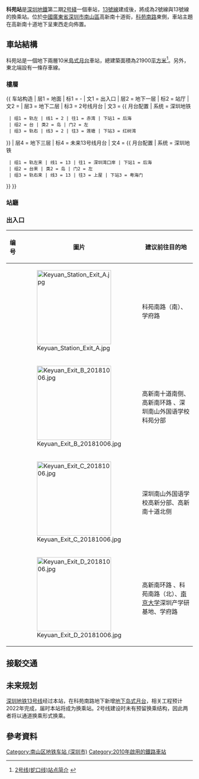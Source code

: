 {{noteTA
|G1=Transport
}}
{{Infobox station
|name=科苑
|eng_name=Keyuan
|livery=white
|namecolour=black
|linecolour={{深圳地铁色彩|2}}
|linecolour2={{深圳地铁色彩|13}}
|image=Keyuan Station Platform.jpg
|address={{CHN}}[[廣東省|廣東省]][[深圳市|深圳市]][[南山區_(深圳市)|南山區]]高新南十道街
|coordinates={{coord|22|31|37|N|113|56|48|E|display=it|type:railwaystation}}
|map=
|colour={{colorbox|white}} 白色
|line={{深圳地鐵|2|sl}}<br/>{{深圳地鐵|13|sl}}（未来发展）
|hours=
|opened={{深圳地鐵|2|s}}：2010年12月28日<!-- <br/>{{深圳地鐵|13|s}}： -->
|services= {{Adjacent stations|system=Shenzhen Metro |line1=2|left1=後海|right1=紅樹灣}}
|structure=地下車站
|platformtype=1個[[島式月台|島式月台]]
|platform=1
|exits=4
|route_map = {{Routemap|inline=yes|legend=no|map=
\\\\utSTRf!~MFADEg\utSTRg!~MFADEg~~{{RoutemapRoute|Licon=U|{{站|红树湾}}}}
\\\\utSTR!~utBS2l\utSTR!~utBS2c3
\\\\utSTR!~utSTR~L\utSTR!~utSTR~R
\\\\utSTR!~utBS2+l\utSTR!~utBS2+r
\\\\utSTR+BSl\utSTR+BSr!~num2r
\\\\utSTR+BSl!~num1l\utSTR+BSr
\\\\utSTRf!~MFADEf\utSTRg!~MFADEf~~{{RoutemapRoute|Licon=D|{{站|后海}}}}
}}}}
'''科苑站'''是[[深圳地鐵|深圳地鐵]]第二期[[深圳地鐵2号綫|2号綫]]一個車站，[[深圳地鐵13號線|13號線]]建成後，將成為2號線與13號線的換乘站。位於[[中華人民共和國|中國]][[廣東省|廣東省]][[深圳市|深圳市]][[南山區_(深圳市)|南山區]]高新南十道街，[[科苑南路|科苑南路]]東側，車站主題在高新南十道地下呈東西走向佈置。

==車站結構==
科苑站是一個地下兩層10米[[島式月台|島式月台]]車站，總建築面積為21900[[平方米|平方米]]<ref>[http://www.szmc.net/02constuction/pop.jsp?infoID=326 2号线(蛇口线)站点简介] 
{{webarchive|url=https://web.archive.org/web/20100206214946/http://www.szmc.net/02constuction/pop.jsp?infoID=326 |date=2010-02-06 }}</ref>。另外，東北端設有一條存車線。
===樓層===
{{ 车站构造
| 层1 = 地面 | 标1 = -
| 文1 = 出入口
| 层2 = 地下一层 | 标2 = 站厅
| 文2 = {{spml|站厅|售票机}}
| 层3 = 地下二层 | 标3 = 2号线月台
| 文3 = {{ 月台配置 | 系统 = 深圳地铁
  | 组1 = 轨左 | 线1 = 2 | 往1 = 赤湾 | 下站1 = 后海
  | 组2 = 台 | 类2 = 岛 | 门2 = 左
  | 组3 = 轨右 | 线3 = 2 | 往3 = 莲塘 | 下站3 = 红树湾
}}
| 层4 = 地下三层 | 标4 = 未来13号线月台
| 文4 = {{ 月台配置 | 系统 = 深圳地铁
  | 组1 = 轨左来 | 线1 = 13 | 往1 = 深圳湾口岸 | 下站1 = 后海
  | 组2 = 台来 | 类2 = 岛 | 门2 = 左
  | 组3 = 轨右来 | 线3 = 13 | 往3 = 上屋 | 下站3 = 粤海门
}}
}}

===站廳===
{{gallery
| File:Keyuan Station Concourse.jpg|站廳
| File:Keyuan Station Painting.jpg|站廳壁畫—[[夏达|夏达]]《游园惊梦》 
}}

===出入口===
{| class="wikitable"
|-
! 编号 !! 圖片 !! 建议前往目的地
|-
| {{港鐵出口|A}} || [[File:Keyuan_Station_Exit_A.jpg|200px]] || 科苑南路（南）、学府路
|-
| {{港鐵出口|B}} || [[File:Keyuan_Exit_B_20181006.jpg|200px]] || 高新南十道南侧、高新南环路 、深圳南山外国语学校科苑分部
|-
| {{港鐵出口|C}} || [[File:Keyuan_Exit_C_20181006.jpg|200px]] || 深圳南山外国语学校高新分部、高新南十道北侧
|-
| {{港鐵出口|D}} || [[File:Keyuan_Exit_D_20181006.jpg|200px]] || 高新南环路 、科苑南路（北）、[[南京大学|南京大学]]深圳产学研基地、学府路
|}

== 接駁交通 ==
{{深圳巴士路线简单列表|header=科苑地铁站|高峰专线138|M430}}

== 未来规划 ==
[[深圳地铁13号线|深圳地铁13号线]]经过本站，在科苑南路地下新增[[岛式月台|地下岛式月台]]，相关工程预计2022年完成，届时本站将成为换乘站。2号线建设时未有预留换乘结构，因此两者将以通道换乘形式换乘。
{{深圳地鐵13號線}}

==參考資料==
{{Reflist}}
{{深圳地鐵2號線車站}}
{{深圳地鐵車站列表|SZM}}

[[Category:南山区地铁车站_(深圳市)|Category:南山区地铁车站 (深圳市)]]
[[Category:2010年啟用的鐵路車站|Category:2010年啟用的鐵路車站]]